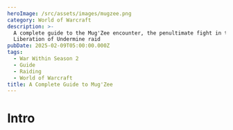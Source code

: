 ```yaml
---
heroImage: /src/assets/images/mugzee.png
category: World of Warcraft
description: >-
  A complete guide to the Mug'Zee encounter, the penultimate fight in the
  Liberation of Undermine raid
pubDate: 2025-02-09T05:00:00.000Z
tags:
  - War Within Season 2
  - Guide
  - Raiding
  - World of Warcraft
title: A Complete Guide to Mug'Zee
---
```

# Intro

<script src="https://wow.zamimg.com/widgets/power.js" async />
This takes place in a heart-shaped room divided into two sides--red and blue, with Mug'Zee triggering a different ability set based off of how many players are on each side.  Mug's abilities will trigger if the majority of players are on the red side, while Zee's abilities triggers if the majority are on the blue side.

Similar to Silken Court, the boss's abilities can be utilized against them to overcome the challenges of this encounter.  Similar to Kurog, the boss will also gain damage and energy over time and require you to switch sides to deplete this energy, or you will be guaranteed to wipe.

At 40%, Mug'Zee will no longer concern themselves with sides, and will utilize their full arsenal independent of the raid's positioning. At this point, it becomes a race to kill the boss before they reach full energy and wipe the raid.

This is a very complex and technical encounter that will test every aspect of your raid's abilities.
# Full List of Boss Abilities for Reference

* <a href="https://www.wowhead.com/ptr-2/spell=466376/head-honcho" class="wowhead">Head Honcho</a>
* <a href="https://www.wowhead.com/ptr-2/spell=466385/moxie" class="wowhead">Moxie</a>
* <a href="https://www.wowhead.com/ptr-2/spell=468658/elemental-carnage" class="wowhead">Elemental Carnage</a>
* <a href="https://www.wowhead.com/ptr-2/spell=468694/uncontrolled-destruction" class="wowhead">Uncontrolled Destruction</a>
* <a href="https://www.wowhead.com/ptr-2/spell=1216142/double-minded-fury" class="wowhead">Double-Minded Fury</a>
* <a href="https://www.wowhead.com/ptr-2/spell=468663/elemental-calamity" class="wowhead">Elemental Calamity</a>
* <a href="https://www.wowhead.com/ptr-2/spell=469715/uncontrolled-burn" class="wowhead">Uncontrolled Burn</a>
* <a href="https://www.wowhead.com/ptr-2/spell=472631/earthshaker-gaol" class="wowhead">Earthshaker Gaol</a>
* <a href="https://www.wowhead.com/ptr-2/spell=1214623/enraged" class="wowhead">Enraged</a>
* <a href="https://www.wowhead.com/ptr-2/spell=472659/shakedown" class="wowhead">Shakedown</a>
* <a href="https://www.wowhead.com/ptr-2/spell=472782/pay-respects" class="wowhead">Pay Respects</a>
* <a href="https://www.wowhead.com/ptr-2/spell=470910/gaol-break" class="wowhead">Gaol Break</a>
* <a href="https://www.wowhead.com/ptr-2/spell=474554/shaken-earth" class="wowhead">Shaken Earth</a>
* <a href="https://www.wowhead.com/ptr-2/spell=466476/frostshatter-boots" class="wowhead">Frostshatter Boots</a>
* <a href="https://www.wowhead.com/ptr-2/spell=466480/frostshatter-spear" class="wowhead">Frostshatter Spears</a>
* <a href="https://www.wowhead.com/ptr-2/spell=466509/stormfury-finger-gun" class="wowhead">Stormfury Finger Gun</a>
* <a href="https://www.wowhead.com/ptr-2/spell=466516/stormfury-cloud" class="wowhead">Stormfury Cloud</a>
* <a href="https://www.wowhead.com/ptr-2/spell=466518/molten-gold-knuckles" class="wowhead">Molten Gold Knuckles</a>
* <a href="https://www.wowhead.com/ptr-2/spell=467225/solid-gold" class="wowhead">Solid Gold</a>
* <a href="https://www.wowhead.com/ptr-2/spell=467202/golden-drip" class="wowhead">Golden Drip</a>
* <a href="https://www.wowhead.com/ptr-2/spell=470089/molten-gold-pool" class="wowhead">Molten Gold Pool</a>
* <a href="https://www.wowhead.com/ptr-2/spell=466539/unstable-crawler-mines" class="wowhead">Unstable Crawler Mines</a>
* <a href="https://www.wowhead.com/ptr-2/spell=1220551/unstable-cluster-bomb" class="wowhead">Unstable Cluster Bomb</a>
* <a href="https://www.wowhead.com/ptr-2/spell=469043/searing-shrapnel" class="wowhead">Searing Shrapnel</a>
* <a href="https://www.wowhead.com/ptr-2/spell=1214991/surging-arc" class="wowhead">Surging Arc</a>
* <a href="https://www.wowhead.com/ptr-2/spell=1215591/faulty-wiring" class="wowhead">Faulty Wiring</a>
* <a href="https://www.wowhead.com/ptr-2/spell=469490/double-whammy-shot" class="wowhead">Double Whammy Shot</a>
* <a href="https://www.wowhead.com/ptr-2/spell=469391/perforating-wound" class="wowhead">Perforating Wound</a>
* <a href="https://www.wowhead.com/ptr-2/spell=469375/explosive-payload" class="wowhead">Explosive Payload</a>
* <a href="https://www.wowhead.com/ptr-2/spell=471574/bulletstorm" class="wowhead">Bulletstorm</a>
* <a href="https://www.wowhead.com/ptr-2/spell=1215953/static-charge" class="wowhead">Static Charge</a>
* <a href="https://www.wowhead.com/ptr-2/spell=466545/spray-and-pray" class="wowhead">Spray and Pray</a>
* <a href="https://www.wowhead.com/ptr-2/spell=467381/goblin-guided-rocket" class="wowhead">Goblin-Guided Rocket</a>
* <a href="https://www.wowhead.com/ptr-2/spell=472057/hot-mess" class="wowhead">Hot Mess</a>
* <a href="https://www.wowhead.com/ptr-2/spell=469076/radiation-sickness" class="wowhead">Radiation Sickness</a>

# Important Abilities

**Mug (Red Side) -** 

* **Earthshaker Gaol** - Mug will target two players and, after several seconds, deal massive damage to them. This damage can be split amongst several players before they are locked in a **Gaol** with a **Gallagio Goon**. This **Gaol** blocks Line of Sight and can be destroyed by other mechanics the boss uses. If these **Gaols** overlap with any others, or Mug'Zee, the **Goon** will enrage. 
* <img src="https://cdn.shawnzhome.com/shawnzhome/videos/LoU/converted-mugzee/webp_output/earthshakergaol.webp"/>
* **Gallagio Goon** - This will spawn with the creation of the **Gaol**. It does have aggro and will melee, though it does not require a tank. It will simply spam cast **Shakedown**, a frontal cone that deals high damage as well as an interruptible cast called **Pay Respects**, which grants the boss a moderate shield that grows over time.
* **Gaol Break** - Defeating the **Goon** you are trapped with triggers this, dealing damage and knocking back all players within the **Gaol**. Colliding with a **Gaol** wall as a result of this knockback will cause the walls to break.  The foundation of the **Gaol** will persist through the rest of the encounter as a damage zone.
* <img src="https://cdn.shawnzhome.com/shawnzhome/videos/LoU/converted-mugzee/webp_output/gaolbreak.webp"/>
* **Frostshatter Boots** - Mug will debuff several players, causing them to take a light DoT but also making them slip'n'slide as their regular movement.  On Heroic, Mug will also launch a **Frostshatter Spear** at these players, dealing lethal damage to them.  **Frostshatter Spears** can be blocked by **Gaol** walls or **Crawler mines**.
* <img src="https://cdn.shawnzhome.com/shawnzhome/videos/LoU/converted-mugzee/webp_output/frostshatterboots.webp"/>
* **Stormfury Finger Gun** - Mug will turn towards a random player and channel a frontal cone, dealing high damage to anything within the radius. Random swirlies will also spawn in this area, stunning and dealing light damage to anyone hit.
* <img src="https://cdn.shawnzhome.com/shawnzhome/videos/LoU/converted-mugzee/webp_output/stormfuryfingergun.webp"/>
* **Molten Gold Knuckles** - Mug will strike at his current target, dealing damage in a frontal cone and afflicting anyone hit with **Golden Drip**. The affected players must continuously run for the duration of this debuff, dropping **Molten Gold** pools as they do.  If they do not do this, and thus do not rid themselves of stacks of the debuff, they will be stunned for 30 seconds. These pools last for 3 minutes.
* <img src="https://cdn.shawnzhome.com/shawnzhome/videos/LoU/converted-mugzee/webp_output/moltengoldknuckles.webp"/>

**Zee (Blue Side)** - 

* **Unstable Crawler Mines** - Zee will spawn several of these, which will fixate on players and chase them. These cannot be damaged but can be affected by most slows and snares. The only way to destroy them is to run into them or hit them with abilities from Mug. On Heroic, players who physically detonate these mines are also afflicted with a debuff preventing them from soaking another for some time.
* <img src="https://cdn.shawnzhome.com/shawnzhome/videos/LoU/converted-mugzee/webp_output/unstablecrawlermines.webp"/>
* **Unstable Cluster Bomb** - Upon detonation, **Crawler Mines** will spew out several small swirlies that deal very high raid damage if not soaked. Soaking one gives you a healing absorb and a light DoT.
* <img src="https://cdn.shawnzhome.com/shawnzhome/videos/LoU/converted-mugzee/webp_output/unstableclusterbombs.webp"/>
* **Volunteer Rocketeer** - Zee will spawn one of these shortly after engaging his side, and an unknown interval afterwards. These will select a player and after a moderate cast launch a **Goblin Guided Rocket** towards their location. This deals massive damage to the player, but can be split with additional players. Once the cast is successful, it will also leave a fairly large pool of fire behind called **Hot Mess**.  On Heroic and higher, soaking the **Goblin Guided Rocket** prevents players from soaking again for another minute. If this does not hit at least 5 players, it will deal massive damage to the entire raid.
* <img src="https://cdn.shawnzhome.com/shawnzhome/videos/LoU/converted-mugzee/webp_output/goblinguidedrocket.webp"/>
* **Disintegration Beam** - After casting their **Rocket,** the **Volunteer** will channel this on a player. This cannot be interrupted, and the damage of this spell increases every second, which is the same interval in which it ticks. It can channel for up to 12 seconds, but it will kill a player at roughly the ~6-8 second mark and be unhealable past that point.
* **Spray and Pray** - Mug'Zee will aim towards a random player, channeling a frontal cone at them, dealing high damage to anyone who remains in that location.
* <img src="https://cdn.shawnzhome.com/shawnzhome/videos/LoU/converted-mugzee/webp_output/sprayandpray.webp"/>
* **Mk II Electro Shocker** - Two of these will spawn at opposite ends of the blue side. These cannot be moved and cannot be tanked. They will simply spam **Surging Arc**, dealing high raid damage until they die. Once they fall below 80% HP however, they are stunned for 8 seconds and take 100% increased damage.
* **Double Whammy Shot** - Mug'Zee will take aim towards a random ranged player, indicated by a large red line.  The player *closest* to Mug'Zee who is *also* in the line will intercept this attack, taking a massive amount of damage. The original target will take the mitigated damage that the interceptor takes.  The player who intercepts this will also receive a large DoT that persists for 45 seconds which stacks. The original target will then receive an **Explosive Payload**, which deals high damage to anyone within 15 yards, but also detonates any **Crawler Mines** within 15 yards.
* <img src="https://cdn.shawnzhome.com/shawnzhome/videos/LoU/converted-mugzee/webp_output/doublewhammyshot.webp"/>

Intermission

* **Static Charge** - Mug'Zee will select a random player and charge towards them, dealing light damage to any in his path and also destroying any **Earthshaker Gaols** and **Crawler Mines** in his way.  
* <img src="https://cdn.shawnzhome.com/shawnzhome/videos/LoU/converted-mugzee/webp_output/staticcharge.webp"/>
* **Bulletstorm** - After reaching the target of his **Static Charge**, Mug'Zee will channel this, rotating two cones of destruction that deal very high damage to anyone caught.
* <img src="https://cdn.shawnzhome.com/shawnzhome/videos/LoU/converted-mugzee/webp_output/bulletstorm.webp"/>

# Strategy (Normal and Heroic)

* While it is up to you and what your raid composition is best at handling, I recommend starting blue side on these difficulties, as it is slightly more restrictive on positioning but easier overall.  You will of course have to deal with both sides no matter what, but the side you begin at you will deal with more times than the one you did not.  You will want to designate fixed positions for the **Gaols** to be soaked at to best conserve room real estate, and split your raid into **Gaol** teams and outside teams.
* One healer is sufficient for each **Gaol**, and if the members of a particular **Gaol** are self sufficient enough they may not even require a healer on these difficulties. However, melee are preferable since there can be a fair amount of movement inside dodging the frontal.
* On Normal, **Frostshatter Boots** must simply be tolerated until it ends, but it is not difficult to deal with. On Heroic and Higher, players must use the various **Gaol** walls to block their **Spears**, but should be careful as one wall can only block one **Spear**--if they overlap with another player, they risk killing players trapped within the **Gaol** walls.
* Players within the **Gaols** should strive to kill their **Goons** as quickly as possible. The Earthshaker **Gaols** come out fairly quickly, and it is likely that if a team is not quick enough the next **Gaols** may be spawned while they are still trapped.
* It should also be agreed upon which direction to be knocked out towards, as it is possible to break all the walls from destroying the **Goon**, which eliminates the walls necessary to use to block the **Spears**.
* Tanks should swap on each **Molten Gold Knuckles**, being careful not to both be struck by it as it is a frontal.  The pools should be dropped in an out of the way location, but be wary that you are not blocked by the **Gaols** and thus unable to move, as this will result in you being stunned. You drop the pools while moving only.
* You will want to swap sides before the boss reaches full energy, but not necessarily just before.  The best time to swap is a little after he casts the frontal ability of each side (**Spray N' Pray or Stormfury Finger Gun). You should try to swap at precisely 93-95 energy.
* For the **Crawler Mines**, on normal these can be mostly yolo detonated without too much worry. Soak as many of the **Cluster Bombs** as you can and focus mostly on having them dealt with as soon as possible. On Heroic and higher, you will want dedicated poppers and need all players to assist with soaking the falling bombs, as even one missed soak can potentially wipe you in between the overwhelming raid damage going out. As of this writing, the best way of dealing with these is to have the entire raid group loosely spread to bait the mine spawns in one general location, then root/slow them and move away to keep them mostly together. On Heroic, you will want to immediately pop one **Mine**, then potentially another if you are confident. Otherwise, you will get a **Goblin Guided Rocket** just after this, and you will need players to focus on soaking that.  Just after this, the boss will target a player with **Double Whammy Shot** and thus you will need the tank to soak this beam, which can be hard to see amongst everything else.  During this time, you should continue staggering mine detonations, and when the target of **Double Whammy Shot** gets their **Explosive Payload**, they should move away and be careful not to detonate any mines.
* The **Mk II Electro Shockers** should be cleaved down and then burned once they fall below 80% HP. You will ideally want to kill them during the stun. For the **Volunteer Rocketeers**, these can be simply cleaved down.
* At 40% HP, the boss will transition into the intermission. On Normal, you simply want to clean up the room as much as possible while also doing as much damage as you can. On Heroic, you want to fully utilize this time to deal with any lingering **Crawler Mines** or walls, using the boss's charge if need be.  Otherwise, simply dodge the mechanics as they come out and get the boss as low as you can.  
* Once he finishes his intermission, he will begin Phase Three, **Bloodlusting** and gaining 30% haste until death.  You should also pop lust as well, as this will be by far the hardest stage and as it is percent based, there is no reason not to save cooldowns to end this fight as quickly as possible.  You also face a hard enrage in this phase, as he will continue to gain **Moxie** and energy without any way to reset it.
* The fight truly begins at this point. The following is scripted, but difficult to overcome.

1. The boss will summon a wave of mines, varying based on the number of players in the raid. He will place **Frostshatter Boots** on several players, and on **Heroic** these players need to utilize these mines to block the **Spears**.  One to two of these mines should be popped instantly and the final mine or two should be used to block the **Spears**. On **Normal**, you can just detonate these freely.  Shortly after this, you will have two **Gaols** go out, and then while the raid is in these **Gaols** the **Goblin-Guided Rocket** will go out. All players should try to stack in this. Once you exit these **Gaols**, you should pop the remaining mines, and then you essentially have about ~30 seconds to freely DPS the boss with minimal mechanics occurring.  After this, the boss will summon a MASSIVE wave of **Crawler Mines**. You should simply CC these, and the following **Frostshatter Boots** should just get out of the raid on **Heroic** and on **Normal** the boss should be dead at this point. You only have about 20 or so seconds to kill the boss after this.

# Mythic Changes

The changes on Mythic transforms an already complex and challenging encounter into a brutal test of coordination, positioning, and adaptability, while massively amping up the pace at which mechanics are thrown at the raid. Overcoming this encounter thus requires an incredibly solid strategy and understanding of the entire fight and the purpose of every strategic choice.

* **Head Honcho**, the mechanic which controls what abilities the boss uses, now only triggers when **ALL** players are on the same side.
* Frostshatter Boots no longer time out after the **Frostshatter Spears** are thrown. Players will continue to slip until they make contact with a **Hot Mess** pool, melting their boots.
* **Mk II Electro Shockers** are now protected by a shield preventing them from taking damage unless hit by a **Stormfury Finger Gun**.
* **Unstable Crawler Mines** can no longer be detonated by players, as it inflicts lethal damage to them. They must now be destroyed by **Gaol** walls and **Frostshatter Spears** exclusively.
* Due to increased scaling, missing even a single soak of **Unstable Cluster Bombs** is now almost a guaranteed wipe.
* **Earthshaker Gaol** walls are no longer destroyed by players colliding into them after the **Goon** is killed, requiring either **Crawler Mines** or **Frostshatter Spears** to break the teams out of their respective **Gaols**.
* During the intermission, Mug'Zee now divides the room in two with an **Electrocution Matrix**, instantly killing any players who come into contact with it for the duration of this phase.

# Mythic Strategy

* I will update this when Liquid and Echo have reached this encounter to provide us with the best solution, but I will attempt to provide early insights based on testing and what I think the most feasible path to success is.
* This time, you will want to start blue side. This is because of the **Mk II Electro Shockers** being unkillable without the **Stormfury Finger gun**.  You will want to swap everyone to red side right after the **Volunteer Rocketeer** begins his **Hot Mess** soak. Be aware that you will be taking an immense amount of damage doing this due to **Head Honcho** triggering back-to-back and having 2 DoTs on the same timer. You will want to place the **Hot Mess** on the red side in an easily reachable spot.
* You will have to deal with soaking the **Gaols**, the **Spears**, then breaking out of the **Gaols** before the **Mines** can reach you. Luckily, as you can CC the mines, this isn't the most difficult thing in the world.  You will be absolutely strapped for healing however at this point, and this is possibly the most difficult point in the fight before phase three as you must break everyone out of **Gaol**->aim the **Stormfury Finger Gun** at the **Shockers** and kill them->kill the **Rocketeer**->begin detonating all the mines and soaking them->cleanse players of **Frostshatter Spears**, and then get ready for the next set of **Gaols**.
* Once both **Shockers** are dead, you must prepare for the next hardest part of the encounter. You will want to leave at least one mine alive, possibly, as you will want to get the next set of **Gaols**, and before they spawn, have the entire raid swap over to blue side. You should aim to place both **Gaols** on blue side, have the tank wait until the **Spears** go out, then step over and trigger **Head Honcho.**
* You will, during extreme raid damage, now need to break the walls, move from the spawning mines and CC them, soak the upcoming **Goblin Guided Rocket**, and then prepare to move back across to red side. You may consider using the **Explosive Payload** to assist in detonating **Crawler Mines** in place of other mechanics.
* At this point, the boss should be nearing intermission, and you will want to aim to phase into it as cleanly as possible.  It is preferable to have as little mines as possible, and using immunities to detonate them at this point is ideal.  There is very little chance that you will have the room entirely clean going into the intermission. It should be agreed upon what side the raid will occupy for the duration of this phase, but if the room is not entirely clean you may need the raid to split to each side to aim the charge through the **Mines/Walls**, and thus you will need enough players where the **Mines** are to soak.
* When the boss reaches Phase Three, pop lust as you did on Heroic and follow much the same strategy as you did there. At this point, you should completely ignore detonating any **Crawler Mines** unless absolutely necessary and aim to kill the boss as quickly as possible.

# Note on Healing

This encounter is a dramatic step up in healing required, due to **Head Honcho** triggering a large amount of raid damage and the accumulating rot and damage increases as each side drags on.  You will want the majority of your raid CDs placed near side swaps and while the **Mk II Electro Shockers** are alive, and will need to keep a careful eye on the players both detonating and soaking **Crawler Mines**.  

As you are out of LoS (Line of Sight) from the rest of the raid while in **Gaols**, it can be frustrating at times, but the healing required while in a **Gaol** is very light and provides you time to regenerate mana before the intense healing spam begins again.

The intermission is overall quite easy to heal and another time to regenerate mana before the insanity that is the final phase, and towards the end of phase three you will be taking an extraordinary amount of damage due to **Moxie**.

# Notes on Tanking

Positioning of Mug'Zee is incredibly important on this encounter, and you need to have a thorough understanding of when and where the boss should be at all times.  In addition, the tank busters on this encounter also are far more than just "taunt on x stack", and require you to have foresight in terms of where to drop the pools and how many CDs you will need to prevent the **Double Whammy** target from being one-shot.  On blue side, you will want to tank the boss on top of **Mk II Electro Shockers** for cleave, and drag it away from **Mines** unless specified by your raid leader.  As a tank, you also can soak these mines and their **Cluster Bombs** rather easily on Normal and Heroic compared to other players, and doing so can vastly lessen the load for the rest of your raid.

On red side, you will want to make sure you have a clear plan for where to drop your pools, and make certain that you avoid getting stunned at all costs. You can somewhat play around having to drop bad pools, but getting stunned will almost certainly lead to deaths or errors that spiral out of control.  Tank the boss along the wall on red side to make it easier for players to drop their **Gaols**, or if the raid leader designates differently, tank the boss relatively close to the **Gaols**, but make certain Mug'Zee himself does not overlap, and you should never enter the **Gaols** yourself.

# Defensive Usage

As this encounter has significantly more damage than any other, defensive usage is critical towards survival.  Good times to personal are mostly if you are soaking **Crawler Mines** or the **Cluster Bombs** they drop, side swaps, or if you have the **Double Whammy Shot**.  The **Goblin Guided Rocket** can also be threatening if you notice there are not that many players soaking with you, so be cognizant of that as well.  If you are unable to find an obstacle to block your **Frostshatter Spear** with, it is possible to live it with a large enough damage reduction (75% or higher, cumulatively) if you are full health, but this is not something I would recommend being in the habit of doing.

# Movement Cooldowns

Movement is best utilized for side swaps, during **Frostshatter Boots**, or when moving away from spawning **Crawler Mines**.  It is also useful during the intermission for **Bulletstorm**, but this is not in general a "dodge" type of fight, and it is more about pre-positioning and knowing where to be. That being said, using movement to aid in players getting into position, like during the spawning of **Earthshaker Gaols** or to soak **Goblin-Guided Rockets**, can prove effective as well to make up for lack of awareness.

# Damage Profile Best Suited for this Encounter

This is largely a single target encounter, with very occasional cleave sprinkled in.  Target swapping and priority damage is the name of the game here, and execute is also very, very good for getting out of the last phase as quickly as possible.  That being said, classes that can do very good single target while also hitting spread targets are definitely quite good here.

# Raid plan, Useful Weakauras, and Macros

* NYI-WIP
* No fight specific macros or Weakauras. Refer to <a href="https://www.shawnzhome.com/post/resources-and-weakauras/">the Resources and Weakauras page</a>

**Table of Contents**

1. <a href="https://www.shawnzhome.com/post/a-complete-guide/">Vexie</a>
2. <a href="https://www.shawnzhome.com/post/a-complete-guide-to-the-cauldron-of-carnage/">Cauldron of Carnage</a>
3. <a href="https://www.shawnzhome.com/post/a-complete-guide-to-rik-reverb/">Rik Reverb</a>
4. <a href="https://www.shawnzhome.com/post/a-complete-guide-to-stix-bunkjunker/">Stix Bunkjunker</a>
5. <a href="https://www.shawnzhome.com/post/a-complete-guide-to-sprocketmonger-lockenstock/">Sprocketmonger Lockenstock</a>
6. <a href="https://www.shawnzhome.com/post/a-complete-guide-to-the-one-armed-bandit/">One-Armed Bandit</a>
8. <a href="https://www.shawnzhome.com/post/a-complete-guide-to-chrome-king-gallywix/">Chrome King Gallywix</a>

<a href="https://discord.com/channels/1353297912754602097/1353301416793346091">Feedback or opinions? Drop them here in the discord thread for this post!</a>